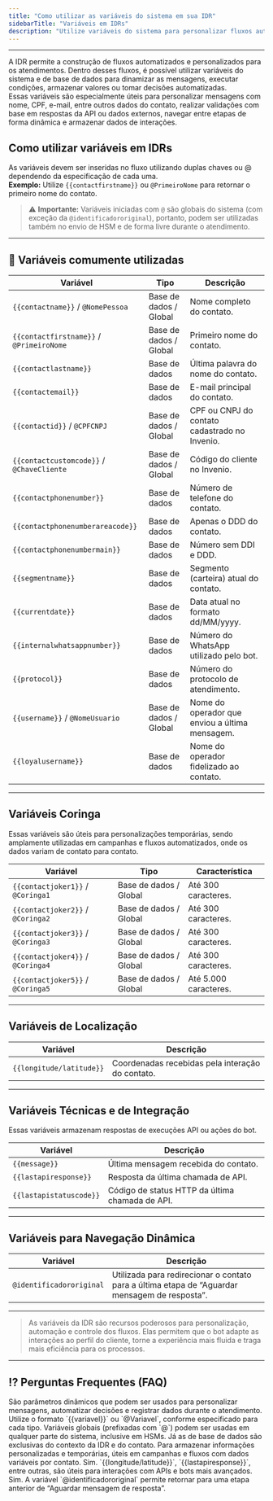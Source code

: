 ```yaml
---
title: "Como utilizar as variáveis do sistema em sua IDR"
sidebarTitle: "Variáveis em IDRs"
description: "Utilize variáveis do sistema para personalizar fluxos automatizados, mensagens e decisões inteligentes dentro das IDRs do Invenio."
---
```

---

 
A IDR permite a construção de fluxos automatizados e personalizados para os atendimentos. Dentro desses fluxos, é possível utilizar variáveis do sistema e de base de dados para dinamizar as mensagens, executar condições, armazenar valores ou tomar decisões automatizadas.  
Essas variáveis são especialmente úteis para personalizar mensagens com nome, CPF, e-mail, entre outros dados do contato, realizar validações com base em respostas da API ou dados externos, navegar entre etapas de forma dinâmica e armazenar dados de interações.

## Como utilizar variáveis em IDRs

As variáveis devem ser inseridas no fluxo utilizando duplas chaves ou @ dependendo da especificação de cada uma.  
**Exemplo:** Utilize `{{contactfirstname}}` ou `@PrimeiroNome` para retornar o primeiro nome do contato.  

> ⚠️ **Importante:** Variáveis iniciadas com `@` são globais do sistema (com exceção da `@identificadororiginal`), portanto, podem ser utilizadas também no envio de HSM e de forma livre durante o atendimento.

---

## 📌 Variáveis comumente utilizadas

| Variável                               | Tipo                    | Descrição                                 |
|----------------------------------------|--------------------------|---------------------------------------------|
| `{{contactname}}` / `@NomePessoa`      | Base de dados / Global   | Nome completo do contato.                  |
| `{{contactfirstname}}` / `@PrimeiroNome`| Base de dados / Global  | Primeiro nome do contato.                  |
| `{{contactlastname}}`                  | Base de dados            | Última palavra do nome do contato.         |
| `{{contactemail}}`                     | Base de dados            | E-mail principal do contato.               |
| `{{contactid}}` / `@CPFCNPJ`           | Base de dados / Global   | CPF ou CNPJ do contato cadastrado no Invenio. |
| `{{contactcustomcode}}` / `@ChaveCliente`| Base de dados / Global | Código do cliente no Invenio.              |
| `{{contactphonenumber}}`              | Base de dados            | Número de telefone do contato.             |
| `{{contactphonenumberareacode}}`      | Base de dados            | Apenas o DDD do contato.                   |
| `{{contactphonenumbermain}}`          | Base de dados            | Número sem DDI e DDD.                      |
| `{{segmentname}}`                      | Base de dados            | Segmento (carteira) atual do contato.      |
| `{{currentdate}}`                      | Base de dados            | Data atual no formato dd/MM/yyyy.          |
| `{{internalwhatsappnumber}}`          | Base de dados            | Número do WhatsApp utilizado pelo bot.     |
| `{{protocol}}`                         | Base de dados            | Número do protocolo de atendimento.        |
| `{{username}}` / `@NomeUsuario`        | Base de dados / Global   | Nome do operador que enviou a última mensagem. |
| `{{loyalusername}}`                    | Base de dados            | Nome do operador fidelizado ao contato.    |

---

##  Variáveis Coringa

Essas variáveis são úteis para personalizações temporárias, sendo amplamente utilizadas em campanhas e fluxos automatizados, onde os dados variam de contato para contato.

| Variável                  | Tipo                  | Característica            |
|---------------------------|------------------------|----------------------------|
| `{{contactjoker1}}` / `@Coringa1` | Base de dados / Global | Até 300 caracteres.        |
| `{{contactjoker2}}` / `@Coringa2` | Base de dados / Global | Até 300 caracteres.        |
| `{{contactjoker3}}` / `@Coringa3` | Base de dados / Global | Até 300 caracteres.        |
| `{{contactjoker4}}` / `@Coringa4` | Base de dados / Global | Até 300 caracteres.        |
| `{{contactjoker5}}` / `@Coringa5` | Base de dados / Global | Até 5.000 caracteres.      |

---

##  Variáveis de Localização

| Variável               | Descrição                                           |
|------------------------|-----------------------------------------------------|
| `{{longitude/latitude}}` | Coordenadas recebidas pela interação do contato.     |

---

##  Variáveis Técnicas e de Integração

Essas variáveis armazenam respostas de execuções API ou ações do bot.

| Variável               | Descrição                                      |
|------------------------|-----------------------------------------------|
| `{{message}}`          | Última mensagem recebida do contato.          |
| `{{lastapiresponse}}`  | Resposta da última chamada de API.            |
| `{{lastapistatuscode}}`| Código de status HTTP da última chamada de API.|

---

##  Variáveis para Navegação Dinâmica

| Variável               | Descrição                                                                 |
|------------------------|--------------------------------------------------------------------------|
| `@identificadororiginal`| Utilizada para redirecionar o contato para a última etapa de “Aguardar mensagem de resposta”. |

---

> As variáveis da IDR são recursos poderosos para personalização, automação e controle dos fluxos. Elas permitem que o bot adapte as interações ao perfil do cliente, torne a experiência mais fluida e traga mais eficiência para os processos.

---

## ⁉️ Perguntas Frequentes (FAQ)

<AccordionGroup>
  <Accordion title="O que são variáveis em uma IDR?">
    São parâmetros dinâmicos que podem ser usados para personalizar mensagens, automatizar decisões e registrar dados durante o atendimento.
  </Accordion>
  <Accordion title="Como inserir uma variável no fluxo?">
    Utilize o formato `{{variavel}}` ou `@Variavel`, conforme especificado para cada tipo.
  </Accordion>
  <Accordion title="Qual a diferença entre variáveis globais e de base de dados?">
    Variáveis globais (prefixadas com `@`) podem ser usadas em qualquer parte do sistema, inclusive em HSMs. Já as de base de dados são exclusivas do contexto da IDR e do contato.
  </Accordion>
  <Accordion title="Para que servem as variáveis coringa?">
    Para armazenar informações personalizadas e temporárias, úteis em campanhas e fluxos com dados variáveis por contato.
  </Accordion>
  <Accordion title="Posso usar variáveis de localização ou técnicas em fluxos?">
    Sim. `{{longitude/latitude}}`, `{{lastapiresponse}}`, entre outras, são úteis para interações com APIs e bots mais avançados.
  </Accordion>
  <Accordion title="É possível redirecionar o fluxo com variáveis?">
    Sim. A variável `@identificadororiginal` permite retornar para uma etapa anterior de “Aguardar mensagem de resposta”. 
  </Accordion>
</AccordionGroup>